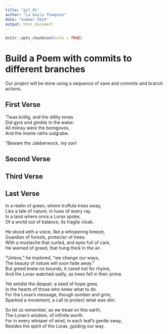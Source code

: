 ```yaml
---
title: "git_01"
author: "La Kayla Thompson"
date: "Summer 2024"
output: html_document
---
```


```r
knitr::opts_chunk$set(echo = TRUE)
```
# Build a Poem with commits to different branches
Our project will be done using a sequence of save and commits and branch actions.
<!-- Do not modify or change any text in "!--" bracketed areas such as this --- these are instructions to
you, if you change any of this the git program will notice it and compromise your git merging strategy !-->

## First Verse 
<!--Put the first five lines of a poem by Lewis Carrol in this section!-->

’Twas brillig, and the slithy toves  
      Did gyre and gimble in the wabe:  
All mimsy were the borogoves,  
      And the mome raths outgrabe.  

“Beware the Jabberwock, my son!  

## Second Verse
<!--Put the first five lines of a poem by Robert Frost here!-->

## Third Verse
<!--Put the first two verses of The Walrus and the Carpenter here!-->

## Last Verse
<!--Put a short poem you created using chatGPT of 20 to 30 lines,here!-->

In a realm of green, where truffula trees sway,  
Lies a tale of nature, in hues of every ray.  
In a land where once a Lorax spoke,  
Of a world out of balance, its fragile cloak.  

He stood with a voice, like a whispering breeze,  
Guardian of forests, protector of trees.  
With a mustache that curled, and eyes full of care,  
He warned of greed, that hung thick in the air.  

"Unless," he implored, "we change our ways,  
The beauty of nature will soon fade away."  
But greed knew no bounds, it cared not for rhyme,  
And the Lorax watched sadly, as trees fell in their prime.  

Yet amidst the despair, a seed of hope grew,  
In the hearts of those who knew what to do.  
For the Lorax's message, though somber and grim,  
Sparked a movement, a call to protect what was dim.  

So let us remember, as we tread on this earth,  
The Lorax's wisdom, of infinite worth.  
For in every whisper of wind, in each leaf's gentle sway,  
Resides the spirit of the Lorax, guiding our way.  

